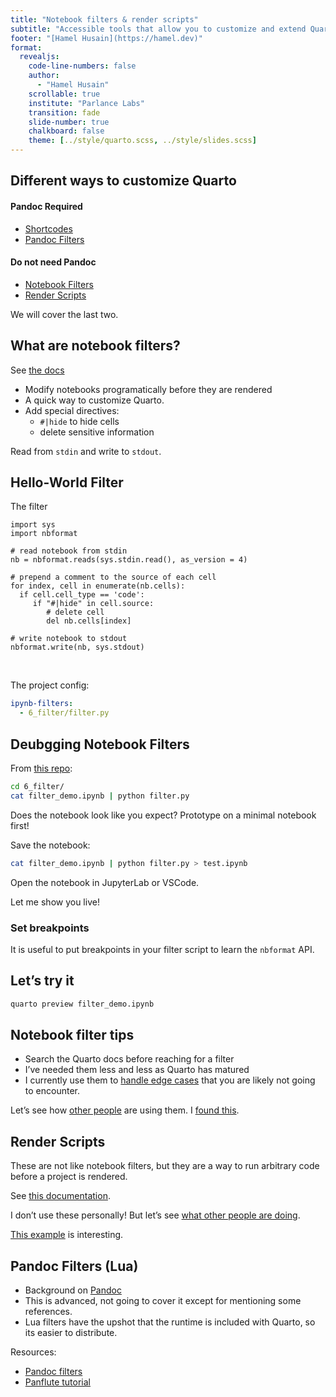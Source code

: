 ```yaml
---
title: "Notebook filters & render scripts"
subtitle: "Accessible tools that allow you to customize and extend Quarto."
footer: "[Hamel Husain](https://hamel.dev)"
format:
  revealjs:
    code-line-numbers: false
    author:
      - "Hamel Husain"
    scrollable: true
    institute: "Parlance Labs"
    transition: fade
    slide-number: true
    chalkboard: false
    theme: [../style/quarto.scss, ../style/slides.scss]
---
```


## Different ways to customize Quarto

#### Pandoc Required
- [Shortcodes](https://quarto.org/docs/extensions/shortcodes.html)
- [Pandoc Filters](https://quarto.org/docs/extensions/filters.html)

#### Do not need Pandoc
- [Notebook Filters](https://quarto.org/docs/extensions/nbfilter.html)
- [Render Scripts](https://quarto.org/docs/projects/scripts.html)

We will cover the last two.


## What are notebook filters?

See [the docs](https://quarto.org/docs/extensions/nbfilter.html)

- Modify notebooks programatically before they are rendered
- A quick way to customize Quarto.  
- Add special directives:
  - `#|hide` to hide cells
  - delete sensitive information

Read from `stdin` and write to `stdout`.

## Hello-World Filter {.smaller}

The filter

```.python
import sys
import nbformat

# read notebook from stdin
nb = nbformat.reads(sys.stdin.read(), as_version = 4)

# prepend a comment to the source of each cell
for index, cell in enumerate(nb.cells):
  if cell.cell_type == 'code':
     if "#|hide" in cell.source:
        # delete cell
        del nb.cells[index]
        
# write notebook to stdout 
nbformat.write(nb, sys.stdout)
```
<br>

The project config:

```.yaml
ipynb-filters:
  - 6_filter/filter.py
```

## Deubgging Notebook Filters {.smaller}

::: {.fragment .fade-in-then-semi-out}
From [this repo](https://github.com/hamelsmu/posit-python-quarto/tree/main):

```bash
cd 6_filter/
cat filter_demo.ipynb | python filter.py
```

Does the notebook look like you expect?  Prototype on a minimal notebook first!
:::


::: {.fragment .fade-in-then-semi-out}
Save the notebook:

```bash
cat filter_demo.ipynb | python filter.py > test.ipynb
```
Open the notebook in JupyterLab or VSCode.
:::

::: {.fragment .fade-in-then-semi-out}
Let me show you live!
:::

::: {.callout-tip}
### Set breakpoints

It is useful to put breakpoints in your filter script to learn the `nbformat` API.
:::

## Let's try it

```bash
quarto preview filter_demo.ipynb
```

## Notebook filter tips

- Search the Quarto docs before reaching for a filter
- I've needed them less and less as Quarto has matured
- I currently use them to [handle edge cases](https://github.com/hamelsmu/hamel/blob/master/quarto_filter.py) that you are likely not going to encounter.

Let's see how [other people](https://github.com/search?q=ipynb-filters%3A+language%3Ayaml++path%3A_quarto.yml&type=code) are using them.  I [found this](https://github.com/eu-cdse/documentation/blob/publish/notebook_filter.py).


## Render Scripts

These are not like notebook filters, but they are a way to run arbitrary code before a project is rendered.

See [this documentation](https://quarto.org/docs/projects/scripts.html#pre-and-post-render).  

I don't use these personally!  But let's see [what other people are doing](https://github.com/search?q=pre-render+language%3Ayml+path%3A_quarto.yml&type=code).  

[This example](https://github.com/bambinos/bambi/tree/main/docs) is interesting.


## Pandoc Filters (Lua)

- Background on [Pandoc](https://pandoc.org/)
- This is advanced, not going to cover it except for mentioning some references.
- Lua filters have the upshot that the runtime is included with Quarto, so its easier to distribute.

Resources:

- [Pandoc filters](https://pandoc.org/filters.html)
- [Panflute tutorial](https://hamel.dev/notes/pandoc/index.html)
